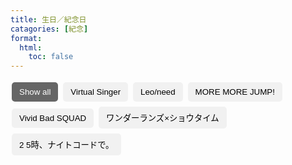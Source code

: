 ```yaml
---
title: 生日／紀念日
catagories: [紀念]
format:
  html:
    toc: false
---
```


<!-- Control buttons -->
<div id="myBtnContainer">
  <button class="btn active" onclick="filterSelection('all')"> Show all</button>
  <button class="btn" onclick="filterSelection('vs')"> Virtual Singer</button>
  <button class="btn" onclick="filterSelection('ln')"> Leo/need</button>
  <button class="btn" onclick="filterSelection('mmj')"> MORE MORE JUMP!</button>
  <button class="btn" onclick="filterSelection('vbs')"> Vivid Bad SQUAD</button>
  <button class="btn" onclick="filterSelection('ws')">ワンダーランズ×ショウタイム</button>
  <button class="btn" onclick="filterSelection('25ji')">2
  5時、ナイトコードで。</button>
  
</div>

<!-- The filterable elements. Note that some have multiple class names (this can be used if they belong to multiple categories) -->
<div class="container">
  <div class="filterDiv vs" style="background-color: #33CCBB;">初音ミク</div>
  <div class="filterDiv vs" style="background-color: #FFCC11;">鏡音リン</div>
  <div class="filterDiv vs" style="background-color: #FFEE11;">鏡音レン</div>
  <div class="filterDiv vs" style="background-color: #FFBBCC;">巡音ルカ</div>
  <div class="filterDiv vs" style="background-color: #DD4444;">MEIKO</div>
  <div class="filterDiv vs" style="background-color: #3366CC;">KAITO</div>
  <div class="filterDiv ln" style="background-color: #33AAEE;">星乃一歌</div>
  <div class="filterDiv ln" style="background-color: #FFDD44;">天馬咲希</div>
  <div class="filterDiv ln" style="background-color: #EE6666;">望月穗波</div>
  <div class="filterDiv ln" style="background-color: #BBDD22;">日野森志步</div>
  <div class="filterDiv mmj" style="background-color: #FFCCAA;">花里みのり</div>
  <div class="filterDiv mmj" style="background-color: #99CCFF;">桐谷遙</div>
  <div class="filterDiv mmj" style="background-color: #FFAACC;">桃井愛莉</div>
  <div class="filterDiv mmj" style="background-color: #99EEDD;">日野森雫</div>
  <div class="filterDiv vbs" style="background-color: #FF6699;">小豆沢こはね</div>
  <div class="filterDiv vbs" style="background-color: #00BBDD;">白石杏</div>
  <div class="filterDiv vbs" style="background-color: #FF7722;">東雲彰人</div>
  <div class="filterDiv vbs" style="background-color: #0077DD;">青柳冬弥</div>
  <div class="filterDiv ws" style="background-color: #FFBB00;">天馬司</div>
  <div class="filterDiv ws" style="background-color: #FF66BB;">鳳えむ</div>
  <div class="filterDiv ws" style="background-color: #33DD99;">草薙寧々</div>
  <div class="filterDiv ws" style="background-color: #BB88EE;">神代類</div>
  <div class="filterDiv 25ji" style="background-color: #BB6688;">宵崎奏</div>
  <div class="filterDiv 25ji" style="background-color: #8888CC;">朝比奈まふゆ</div>
  <div class="filterDiv 25ji" style="background-color: #CCAA88;">東雲絵名</div>
  <div class="filterDiv 25ji" style="background-color: #DDAACC;">曉山瑞希</div>
</div>

<div id="1" class="list">
  <!-- list content -->
<div class="list-content">
  <!-- Tab links -->
  <div class="tab">
  <button class="tablinks" onclick="openYear(event, '1-2021')">2021</button>
  <button class="tablinks" onclick="openYear(event, '1-2022')">2022</button>
  </div>
  <!-- Tab content -->
  <div id="1-2021" class="tabcontent">
  <blockquote class="twitter-tweet" style="height:50px"><a href="https://twitter.com/pj_sekai/status/1425109692099956736?s=20&t=FjvxBzP26rIcl6O-jfegGg"></a></blockquote> <script async src="https://platform.twitter.com/widgets.js" charset="utf-8"></script>
  </div>
  <div id="1-2022" class="tabcontent">
  <blockquote class="twitter-tweet" style="height:50px"><a href="https://twitter.com/pj_sekai/status/1557381266634334210?s=20&t=FjvxBzP26rIcl6O-jfegGg"></a></blockquote> <script async src="https://platform.twitter.com/widgets.js" charset="utf-8"></script>
  </div>
</div>
</div>

<div id="2" class="list">
  <!--list content-->
<div class="list-content">
  <div class="tab">
  <button class="tablinks" onclick="openYear(event, '2-2021')">2021</button>
  <button class="tablinks" onclick="openYear(event, '2-2022')">2022</button>
  </div>
  <!-- Tab content -->
  <div id="2-2021" class="tabcontent">
  <blockquote class="twitter-tweet" style="height:50px"><a href="https://twitter.com/pj_sekai/status/1391045234683899908?s=20&t=pc98bmsbEYqHu3OrUWN7iQ"></a></blockquote> <script async src="https://platform.twitter.com/widgets.js" charset="utf-8"></script>
  </div>
  <div id="2-2022" class="tabcontent">
  <blockquote class="twitter-tweet" style="height:50px"><a href="https://twitter.com/pj_sekai/status/1523316799802073088?s=20&t=pc98bmsbEYqHu3OrUWN7iQ"></a></blockquote> <script async src="https://platform.twitter.com/widgets.js" charset="utf-8"></script>
  </div>
</div>
</div>

<div id="3" class="list">
  <!-- list content -->
<div class="list-content">
  <div class="tab">
  <button class="tablinks" onclick="openYear(event, '3-2020')">2020</button>
  <button class="tablinks" onclick="openYear(event, '3-2021')">2021</button>
  <button class="tablinks" onclick="openYear(event, '3-2022')">2022</button>
  </div>
  <!-- Tab content -->
  <div id="3-2020" class="tabcontent">
  <blockquote class="twitter-tweet" style="height:50px"><a href="https://twitter.com/pj_sekai/status/1320745584039321600?s=20&t=46GHhKJt91F-syZe3xS9Ag"></a></blockquote> <script async src="https://platform.twitter.com/widgets.js" charset="utf-8"></script> 
  </div>
  <div id="3-2021" class="tabcontent">
  <blockquote class="twitter-tweet" style="height:50px"><a href="https://twitter.com/pj_sekai/status/1453013560905240576?s=20&t=46GHhKJt91F-syZe3xS9Ag"></a></blockquote> <script async src="https://platform.twitter.com/widgets.js" charset="utf-8"></script> 
  </div>
  <div id="3-2022" class="tabcontent">
  <blockquote class="twitter-tweet" style="height:50px"><a href="https://twitter.com/pj_sekai/status/1585285120348520448?s=20&t=46GHhKJt91F-syZe3xS9Ag"></a></blockquote> <script async src="https://platform.twitter.com/widgets.js" charset="utf-8"></script>  
  </div>
</div>
</div>

<div id="4" class="list">
  <!-- list content -->
<div class="list-content">
  <div class="tab">
  <button class="tablinks" onclick="openYear(event, '4-2021')">2021</button>
  <button class="tablinks" onclick="openYear(event, '4-2022')">2022</button>
  </div>
  <!-- Tab content -->
  <div id="4-2021" class="tabcontent">
  <blockquote class="twitter-tweet" style="height:50px"><a href="https://twitter.com/pj_sekai/status/1347196321246035970?s=20&t=46GHhKJt91F-syZe3xS9Ag"></a></blockquote> <script async src="https://platform.twitter.com/widgets.js" charset="utf-8"></script> 
  </div>
  <div id="4-2022" class="tabcontent">
  <blockquote class="twitter-tweet" style="height:50px"><a href="https://twitter.com/pj_sekai/status/1479467868853084161?s=20&t=46GHhKJt91F-syZe3xS9Ag"></a></blockquote> <script async src="https://platform.twitter.com/widgets.js" charset="utf-8"></script> 
  </div>
</div>
</div>

<div id="5" class="list">
  <!-- list content -->
<div class="list-content">
  <div class="tab">
  <button class="tablinks" onclick="openYear(event, '5-2021')">2021</button>
  <button class="tablinks" onclick="openYear(event, '5-2022')">2022</button>
  </div>
  <!-- Tab content -->
  <div id="5-2021" class="tabcontent">
  <blockquote class="twitter-tweet" style="height:50px"><a href="https://twitter.com/pj_sekai/status/1382166735772475395?s=20&t=soGoTqrO4mll1nfF3AMjCA"></a></blockquote> <script async src="https://platform.twitter.com/widgets.js" charset="utf-8"></script> 
  </div>
  <div id="5-2022" class="tabcontent">
  <blockquote class="twitter-tweet" style="height:50px"><a href="https://twitter.com/pj_sekai/status/1514257120694190087?s=20&t=soGoTqrO4mll1nfF3AMjCA"></a></blockquote> <script async src="https://platform.twitter.com/widgets.js" charset="utf-8"></script> 
  </div>
</div>
</div>

<div id="6" class="list">
  <!-- list content -->
<div class="list-content">
  <div class="tab">
  <button class="tablinks" onclick="openYear(event, '6-2020')">2020</button>
  <button class="tablinks" onclick="openYear(event, '6-2021')">2021</button>
  <button class="tablinks" onclick="openYear(event, '6-2022')">2022</button>
  </div>
  <!-- Tab content -->
  <div id="6-2020" class="tabcontent">
  <blockquote class="twitter-tweet" style="height:50px"><a href="https://twitter.com/pj_sekai/status/1312769448642637825?s=20&t=Nuab3zVId4iie6eokLOPQg"></a></blockquote> <script async src="https://platform.twitter.com/widgets.js" charset="utf-8"></script> 
  </div>
  <div id="6-2021" class="tabcontent">
  <blockquote class="twitter-tweet" style="height:50px"><a href="https://twitter.com/pj_sekai/status/1445041030559113227?s=20&t=Nuab3zVId4iie6eokLOPQg"></a></blockquote> <script async src="https://platform.twitter.com/widgets.js" charset="utf-8"></script> 
  </div>
  <div id="6-2022" class="tabcontent">
  <blockquote class="twitter-tweet" style="height:50px"><a href="https://twitter.com/pj_sekai/status/1577312593248538626?s=20&t=Nuab3zVId4iie6eokLOPQg"></a></blockquote> <script async src="https://platform.twitter.com/widgets.js" charset="utf-8"></script> 
  </div>
</div>
</div>

<div id="7" class="list">
  <!-- list content -->
<div class="list-content">
  <div class="tab">
  <button class="tablinks" onclick="openYear(event, '7-2021')">2021</button>
  <button class="tablinks" onclick="openYear(event, '7-2022')">2022</button>
  </div>
  <!-- Tab content -->
  <div id="7-2021" class="tabcontent">
  <blockquote class="twitter-tweet" style="height:50px"><a href="https://twitter.com/pj_sekai/status/1372563466863529987?s= 20&t=soGoTqrO4mll1nfF3AMjCA"></a></blockquote> <script async src="https://platform.twitter.com/widgets.js" charset="utf-8"></script> 
  </div>
  <div id="7-2022" class="tabcontent">
  <blockquote class="twitter-tweet" style="height:50px"><a href="https://twitter.com/pj_sekai/status/1504835020363546654?s=20&t=soGoTqrO4mll1nfF3AMjCA"></a></blockquote> <script async src="https://platform.twitter.com/widgets.js" charset="utf-8"></script> 
  </div>
</div>
</div>

<div id="8" class="list">
  <!-- list content -->
<div class="list-content">
  <div class="tab">
  <button class="tablinks" onclick="openYear(event, '8-2020')">2020</button>
  <button class="tablinks" onclick="openYear(event, '8-2021')">2021</button>
  <button class="tablinks" onclick="openYear(event, '8-2022')">2022</button>
  </div>
  <!-- Tab content -->
  <div id="8-2020" class="tabcontent">
  <blockquote class="twitter-tweet" style="height:50px"><a href="https://twitter.com/pj_sekai/status/1467509073444704261?s=20&t=soGoTqrO4mll1nfF3AMjCA"></a></blockquote> <script async src="https://platform.twitter.com/widgets.js](https://twitter.com/pj_sekai/status/1335237518887854087?s=20&t=G78JaN3FkuGUDYrW76-Jog)" charset="utf-8"></script> 
  </div>
  <div id="8-2021" class="tabcontent">
  <blockquote class="twitter-tweet" style="height:50px"><a href="https://twitter.com/pj_sekai/status/1467509073444704261?s=20&t=soGoTqrO4mll1nfF3AMjCA"></a></blockquote> <script async src="https://platform.twitter.com/widgets.js" charset="utf-8"></script> 
  </div>
  <div id="8-2022" class="tabcontent">
  <blockquote class="twitter-tweet" style="height:50px"><a href="https://twitter.com/pj_sekai/status/1599780641364529152?s=20&t=soGoTqrO4mll1nfF3AMjCA"></a></blockquote> <script async src="https://platform.twitter.com/widgets.js" charset="utf-8"></script> 
  </div>
</div>
</div>

<div id="9" class="list">
  <!-- list content -->
<div class="list-content">
  <div class="tab">
  <button class="tablinks" onclick="openYear(event, '9-2021')">2021</button>
  <button class="tablinks" onclick="openYear(event, '9-2022')">2022</button>
  </div>
  <!-- Tab content -->
  <div id="9-2021" class="tabcontent">
  <blockquote class="twitter-tweet" style="height:50px"><a href="https://twitter.com/pj_sekai/status/1366402936100712450?s=20&t=Nuab3zVId4iie6eokLOPQg"></a></blockquote> <script async src="https://platform.twitter.com/widgets.js" charset="utf-8"></script> 
  </div>
  <div id="9-2022" class="tabcontent">
  <blockquote class="twitter-tweet" style="height:50px"><a href="https://twitter.com/pj_sekai/status/1498674430603677702?s=20&t=Nuab3zVId4iie6eokLOPQg"></a></blockquote> <script async src="https://platform.twitter.com/widgets.js" charset="utf-8"></script> 
  </div>
</div>
</div>

<div id="10" class="list">
  <!-- list content -->
<div class="list-content">
  <div class="tab">
  <button class="tablinks" onclick="openYear(event, '10-2021')">2021</button>
  <button class="tablinks" onclick="openYear(event, '10-2022')">2022</button>
  </div>
  <!-- Tab content -->
  <div id="10-2021" class="tabcontent">
  <blockquote class="twitter-tweet" style="height:50px"><a href="https://twitter.com/pj_sekai/status/1419311485327601669?s=20&t=Nuab3zVId4iie6eokLOPQg"></a></blockquote> <script async src="https://platform.twitter.com/widgets.js" charset="utf-8"></script> 
  </div>
  <div id="10-2022" class="tabcontent">
  <blockquote class="twitter-tweet" style="height:50px"><a href="https://twitter.com/pj_sekai/status/1551583054497345537?s=20&t=Nuab3zVId4iie6eokLOPQg"></a></blockquote> <script async src="https://platform.twitter.com/widgets.js" charset="utf-8"></script> 
  </div>
</div>
</div>

<div id="11" class="list">
  <!-- list content -->
<div class="list-content">
  <div class="tab">
  <button class="tablinks" onclick="openYear(event, '11-2020')">2020</button>
  <button class="tablinks" onclick="openYear(event, '11-2021')">2021</button>
  <button class="tablinks" onclick="openYear(event, '11-2022')">2022</button>
  </div>
  <!-- Tab content -->
  <div id="11-2020" class="tabcontent">
  <blockquote class="twitter-tweet" style="height:50px"><a href="https://twitter.com/pj_sekai/status/1326540206439161859?s=20&t=Nuab3zVId4iie6eokLOPQg"></a></blockquote> <script async src="https://platform.twitter.com/widgets.js" charset="utf-8"></script> 
  </div>
  <div id="11-2021" class="tabcontent">
  <blockquote class="twitter-tweet" style="height:50px"><a href="https://twitter.com/pj_sekai/status/1458811756751450121?s=20&t=Nuab3zVId4iie6eokLOPQg"></a></blockquote> <script async src="https://platform.twitter.com/widgets.js" charset="utf-8"></script> 
  </div>
  <div id="11-2022" class="tabcontent">
  <blockquote class="twitter-tweet" style="height:50px"><a href="https://twitter.com/pj_sekai/status/1591083336742719490?s=20&t=Nuab3zVId4iie6eokLOPQg"></a></blockquote> <script async src="https://platform.twitter.com/widgets.js" charset="utf-8"></script> 
  </div>
</div>
</div>

<div id="12" class="list">
  <!-- list content -->
<div class="list-content">
  <div class="tab">
  <button class="tablinks" onclick="openYear(event, '12-2021')">2021</button>
  <button class="tablinks" onclick="openYear(event, '12-2022')">2022</button>
  </div>
  <!-- Tab content -->
  <div id="12-2021" class="tabcontent">
  <blockquote class="twitter-tweet" style="height:50px"><a href="https://twitter.com/pj_sekai/status/1396843429624156168?s=20&t=Nuab3zVId4iie6eokLOPQg"></a></blockquote> <script async src="https://platform.twitter.com/widgets.js" charset="utf-8"></script> 
  </div>
  <div id="12-2022" class="tabcontent">
  <blockquote class="twitter-tweet" style="height:50px"><a href="https://twitter.com/pj_sekai/status/1529115013805375489?s=20&t=Nuab3zVId4iie6eokLOPQg"></a></blockquote> <script async src="https://platform.twitter.com/widgets.js" charset="utf-8"></script> 
  </div>
</div>
</div>

<div id="13" class="list">
  <!-- list content -->
<div class="list-content">
  <div class="tab">
  <button class="tablinks" onclick="openYear(event, '13-2021')">2021</button>
  <button class="tablinks" onclick="openYear(event, '13-2022')">2022</button>
  </div>
  <!-- Tab content -->
  <div id="13-2021" class="tabcontent">
  <blockquote class="twitter-tweet" style="height:50px"><a href="https://twitter.com/pj_sekai/status/1393944335540920320?s=20&t=Nuab3zVId4iie6eokLOPQg"></a></blockquote> <script async src="https://platform.twitter.com/widgets.js" charset="utf-8"></script> 
  </div>
  <div id="13-2022" class="tabcontent">
  <blockquote class="twitter-tweet" style="height:50px"><a href="https://twitter.com/pj_sekai/status/1526215904727642112?s=20&t=Nuab3zVId4iie6eokLOPQg"></a></blockquote> <script async src="https://platform.twitter.com/widgets.js" charset="utf-8"></script> 
  </div>
</div>
</div>

<div id="14" class="list">
  <!-- list content -->
<div class="list-content">
  <div class="tab">
  <button class="tablinks" onclick="openYear(event, '14-2021')">2021</button>
  <button class="tablinks" onclick="openYear(event, '14-2022')">2022</button>
  </div>
  <!-- Tab content -->
  <div id="14-2021" class="tabcontent">
  <blockquote class="twitter-tweet" style="height:50px"><a href="https://twitter.com/pj_sekai/status/1435618939225219074?s=20&t=Nuab3zVId4iie6eokLOPQg"></a></blockquote> <script async src="https://platform.twitter.com/widgets.js" charset="utf-8"></script> 
  </div>
  <div id="14-2022" class="tabcontent">
  <blockquote class="twitter-tweet" style="height:50px"><a href="https://twitter.com/pj_sekai/status/1567890644684705794?s=20&t=Nuab3zVId4iie6eokLOPQg"></a></blockquote> <script async src="https://platform.twitter.com/widgets.js" charset="utf-8"></script> 
  </div>
</div>
</div>

<div id="15" class="list">
  <!-- list content -->
<div class="list-content">
  <div class="tab">
  <button class="tablinks" onclick="openYear(event, '15-2021')">2021</button>
  <button class="tablinks" onclick="openYear(event, '15-2022')">2022</button>
  </div>
  <!-- Tab content -->
  <div id="15-2021" class="tabcontent">
  <blockquote class="twitter-tweet" style="height:50px"><a href="https://twitter.com/pj_sekai/status/1417137160147415048?s=20&t=Nuab3zVId4iie6eokLOPQg"></a></blockquote> <script async src="https://platform.twitter.com/widgets.js" charset="utf-8"></script> 
  </div>
  <div id="15-2022" class="tabcontent">
  <blockquote class="twitter-tweet" style="height:50px"><a href="https://twitter.com/pj_sekai/status/1549408734312554502?s=20&t=Nuab3zVId4iie6eokLOPQg"></a></blockquote> <script async src="https://platform.twitter.com/widgets.js" charset="utf-8"></script> 
  </div>
</div>
</div>

<div id="16" class="list">
  <!-- list content -->
<div class="list-content">
  <div class="tab">
  <button class="tablinks" onclick="openYear(event, '16-2021')">2021</button>
  <button class="tablinks" onclick="openYear(event, '16-2022')">2022</button>
  </div>
  <!-- Tab content -->
  <div id="16-2021" class="tabcontent">
  <blockquote class="twitter-tweet" style="height:50px"><a href="https://twitter.com/pj_sekai/status/1407715065487192073?s=20&t=Nuab3zVId4iie6eokLOPQg"></a></blockquote> <script async src="https://platform.twitter.com/widgets.js" charset="utf-8"></script> 
  </div>
  <div id="16-2022" class="tabcontent">
  <blockquote class="twitter-tweet" style="height:50px"><a href="https://twitter.com/pj_sekai/status/1539986641070301184?s=20&t=Nuab3zVId4iie6eokLOPQg"></a></blockquote> <script async src="https://platform.twitter.com/widgets.js" charset="utf-8"></script> 
  </div>
</div>
</div>

<div id="17" class="list">
  <!-- list content -->
<div class="list-content">
  <div class="tab">
  <button class="tablinks" onclick="openYear(event, '17-2021')">2021</button>
  <button class="tablinks" onclick="openYear(event, '17-2022')">2022</button>
  </div>
  <!-- Tab content -->
  <div id="17-2021" class="tabcontent">
  <blockquote class="twitter-tweet" style="height:50px"><a href="https://twitter.com/pj_sekai/status/1359155161906708483?s=20&t=Nuab3zVId4iie6eokLOPQg"></a></blockquote> <script async src="https://platform.twitter.com/widgets.js" charset="utf-8"></script> 
  </div>
  <div id="17-2022" class="tabcontent">
  <blockquote class="twitter-tweet" style="height:50px"><a href="https://twitter.com/pj_sekai/status/1491426665309765635?s=20&t=Nuab3zVId4iie6eokLOPQg"></a></blockquote> <script async src="https://platform.twitter.com/widgets.js" charset="utf-8"></script> 
  </div>
</div>
</div>

<div id="18" class="list">
  <!-- list content -->
<div class="list-content">
  <div class="tab">
  <button class="tablinks" onclick="openYear(event, '18-2021')">2021</button>
  <button class="tablinks" onclick="openYear(event, '18-2022')">2022</button>
  </div>
  <!-- Tab content -->
  <div id="18-2021" class="tabcontent">
  <blockquote class="twitter-tweet" style="height:50px"><a href="https://twitter.com/pj_sekai/status/1354081660950687744?s=20&t=Nuab3zVId4iie6eokLOPQg"></a></blockquote> <script async src="https://platform.twitter.com/widgets.js" charset="utf-8"></script> 
  </div>
  <div id="18-2022" class="tabcontent">
  <blockquote class="twitter-tweet" style="height:50px"><a href="https://twitter.com/pj_sekai/status/1486353241327783942?s=20&t=Nuab3zVId4iie6eokLOPQg"></a></blockquote> <script async src="https://platform.twitter.com/widgets.js" charset="utf-8"></script> 
  </div>
</div>
</div>

<div id="19" class="list">
  <!-- list content -->
<div class="list-content">
  <div class="tab">
  <button class="tablinks" onclick="openYear(event, '19-2021')">2021</button>
  <button class="tablinks" onclick="openYear(event, '19-2022')">2022</button>
  </div>
  <!-- Tab content -->
  <div id="19-2021" class="tabcontent">
  <blockquote class="twitter-tweet" style="height:50px"><a href="https://twitter.com/pj_sekai/status/1387783734665965568?s=20&t=Nuab3zVId4iie6eokLOPQg"></a></blockquote> <script async src="https://platform.twitter.com/widgets.js" charset="utf-8"></script> 
  </div>
  <div id="19-2022" class="tabcontent">
  <blockquote class="twitter-tweet" style="height:50px"><a href="https://twitter.com/pj_sekai/status/1520055317249204225?s=20&t=Nuab3zVId4iie6eokLOPQg"></a></blockquote> <script async src="https://platform.twitter.com/widgets.js" charset="utf-8"></script> 
  </div>
</div>
</div>

<div id="20" class="list">
  <!-- list content -->
<div class="list-content">
  <div class="tab">
  <button class="tablinks" onclick="openYear(event, '20-2021')">2021</button>
  <button class="tablinks" onclick="openYear(event, '20-2022')">2022</button>
  </div>
  <!-- Tab content -->
  <div id="20-2021" class="tabcontent">
  <blockquote class="twitter-tweet" style="height:50px"><a href="https://twitter.com/pj_sekai/status/1430907897748221962?s=20&t=Nuab3zVId4iie6eokLOPQg"></a></blockquote> <script async src="https://platform.twitter.com/widgets.js" charset="utf-8"></script> 
  </div>
  <div id="20-2022" class="tabcontent">
  <blockquote class="twitter-tweet" style="height:50px"><a href="https://twitter.com/pj_sekai/status/1563179475570868227?s=20&t=Nuab3zVId4iie6eokLOPQg"></a></blockquote> <script async src="https://platform.twitter.com/widgets.js" charset="utf-8"></script> 
  </div>
</div>
</div>

<div id="21" class="list">
  <!-- list content -->
<div class="list-content">
<div class="tab">
  <button class="tablinks" onclick="openYear(event, '21-2020')">2020</button>
  <button class="tablinks" onclick="openYear(event, '21-2021')">2021</button>
  <button class="tablinks" onclick="openYear(event, '21-2022')">2022</button>
  </div>
  <!-- Tab content -->
  <div id="21-2020" class="tabcontent">
  <blockquote class="twitter-tweet" style="height:50px"><a href="https://twitter.com/pj_sekai/status/1300085927725817859?s=20&t=7PXo4w5VbeejuTSmB_WsYA"></a></blockquote> <script async src="https://platform.twitter.com/widgets.js" charset="utf-8"></script> 
  </div>
  <div id="21-2021" class="tabcontent">
  <blockquote class="twitter-tweet" style="height:50px"><a href="https://twitter.com/pj_sekai/status/1432357453367111688?s=20&t=h_gLhcKloVaBl_HFZ9qAcg"></a></blockquote> <script async src="https://platform.twitter.com/widgets.js" charset="utf-8"></script> 
  </div>
  <div id="21-2022" class="tabcontent">
  <blockquote class="twitter-tweet" style="height:50px"><a href="https://twitter.com/pj_sekai/status/1564629022369165316?s=20&t=Nuab3zVId4iie6eokLOPQg"></a></blockquote> <script async src="https://platform.twitter.com/widgets.js" charset="utf-8"></script> 
  </div>
</div>
</div>

<div id="22" class="list">
  <!-- list content -->
<div class="list-content">
  <div class="tab">
  <button class="tablinks" onclick="openYear(event, '22-2019')">2019</button>
  <button class="tablinks" onclick="openYear(event, '22-2020')">2020</button>
  <button class="tablinks" onclick="openYear(event, '22-2021')">2021</button>
  <button class="tablinks" onclick="openYear(event, '22-2022')">2022</button>
  </div>
  <!-- Tab content -->
  <div id="22-2019" class="tabcontent">
  <blockquote class="twitter-tweet" style="height:50px"><a href="https://twitter.com/pj_sekai/status/1210395219809558528?s=20&t=Nuab3zVId4iie6eokLOPQg"></a></blockquote> <script async src="https://platform.twitter.com/widgets.js" charset="utf-8"></script> 
  </div>
  <div id="22-2020" class="tabcontent">
  <blockquote class="twitter-tweet" style="height:50px"><a href="https://twitter.com/pj_sekai/status/1342847672550522882?s=20&t=Nuab3zVId4iie6eokLOPQg"></a></blockquote> <script async src="https://platform.twitter.com/widgets.js" charset="utf-8"></script> 
  </div>
  <div id="22-2021" class="tabcontent">
  <blockquote class="twitter-tweet" style="height:50px"><a href="https://twitter.com/pj_sekai/status/1475119209931759623?s=20&t=Nuab3zVId4iie6eokLOPQg"></a></blockquote> <script async src="https://platform.twitter.com/widgets.js" charset="utf-8"></script> 
  </div>
</div>
</div>

<div id="23" class="list">
  <!-- list content -->
<div class="list-content">
  <div class="tab">
  <button class="tablinks" onclick="openYear(event, '23-2019')">2019</button>
  <button class="tablinks" onclick="openYear(event, '23-2020')">2020</button>
  <button class="tablinks" onclick="openYear(event, '23-2021')">2021</button>
  <button class="tablinks" onclick="openYear(event, '23-2022')">2022</button>
  </div>
  <!-- Tab content -->
  <div id="23-2019" class="tabcontent">
  <blockquote class="twitter-tweet" style="height:50px"><a href="https://twitter.com/pj_sekai/status/1210395219809558528?s=20&t=Nuab3zVId4iie6eokLOPQg"></a></blockquote> <script async src="https://platform.twitter.com/widgets.js" charset="utf-8"></script> 
  </div>
  <div id="23-2020" class="tabcontent">
  <blockquote class="twitter-tweet" style="height:50px"><a href="https://twitter.com/pj_sekai/status/1342847672550522882?s=20&t=Nuab3zVId4iie6eokLOPQg"></a></blockquote> <script async src="https://platform.twitter.com/widgets.js" charset="utf-8"></script> 
  </div>
  <div id="23-2021" class="tabcontent">
  <blockquote class="twitter-tweet" style="height:50px"><a href="https://twitter.com/pj_sekai/status/1475119209931759623?s=20&t=Nuab3zVId4iie6eokLOPQg"></a></blockquote> <script async src="https://platform.twitter.com/widgets.js" charset="utf-8"></script> 
  </div>
</div>
</div>

<div id="24" class="list">
  <!-- list content -->
<div class="list-content">
  <div class="tab">
  <button class="tablinks" onclick="openYear(event, '24-2020')">2020</button>
  <button class="tablinks" onclick="openYear(event, '24-2021')">2021</button>
  <button class="tablinks" onclick="openYear(event, '24-2022')">2022</button>
  </div>
  <!-- Tab content -->
  <div id="24-2020" class="tabcontent">
  <blockquote class="twitter-tweet" style="height:50px"><a href="https://twitter.com/pj_sekai/status/1222535206571139073?s=20&t=Nuab3zVId4iie6eokLOPQgg"></a></blockquote> <script async src="https://platform.twitter.com/widgets.js" charset="utf-8"></script> 
  </div>
  <div id="24-2021" class="tabcontent">
  <blockquote class="twitter-tweet" style="height:50px"><a href="https://twitter.com/pj_sekai/status/1355168826141384704?s=20&t=Nuab3zVId4iie6eokLOPQg"></a></blockquote> <script async src="https://platform.twitter.com/widgets.js" charset="utf-8"></script> 
  </div>
  <div id="24-2022" class="tabcontent">
  <blockquote class="twitter-tweet" style="height:50px"><a href="https://twitter.com/pj_sekai/status/1487440401476771842?s=20&t=Nuab3zVId4iie6eokLOPQg"></a></blockquote> <script async src="https://platform.twitter.com/widgets.js" charset="utf-8"></script> 
  </div>
</div>
</div>

<div id="25" class="list">
  <!-- list content -->
<div class="list-content">
  <div class="tab">
  <button class="tablinks" onclick="openYear(event, '25-2019')">2019</button>
  <button class="tablinks" onclick="openYear(event, '25-2020')">2020</button>
  <button class="tablinks" onclick="openYear(event, '25-2021')">2021</button>
  <button class="tablinks" onclick="openYear(event, '25-2022')">2022</button>
  </div>
  <!-- Tab content -->
  <div id="25-2019" class="tabcontent">
  <blockquote class="twitter-tweet" style="height:50px"><a href="https://twitter.com/pj_sekai/status/1191369678582472706?s=20&t=Nuab3zVId4iie6eokLOPQg"></a></blockquote> <script async src="https://platform.twitter.com/widgets.js" charset="utf-8"></script> 
  </div>
  <div id="25-2020" class="tabcontent">
  <blockquote class="twitter-tweet" style="height:50px"><a href="https://twitter.com/pj_sekai/status/1324003601073627137?s=20&t=Nuab3zVId4iie6eokLOPQg"></a></blockquote> <script async src="https://platform.twitter.com/widgets.js" charset="utf-8"></script> 
  </div>
  <div id="25-2021" class="tabcontent">
  <blockquote class="twitter-tweet" style="height:50px"><a href="https://twitter.com/pj_sekai/status/1456275051863429132?s=20&t=Nuab3zVId4iie6eokLOPQg"></a></blockquote> <script async src="https://platform.twitter.com/widgets.js" charset="utf-8"></script> 
  </div>
  <div id="25-2022" class="tabcontent">
  <blockquote class="twitter-tweet" style="height:50px"><a href="https://twitter.com/pj_sekai/status/1588546619712094209?s=20&t=Nuab3zVId4iie6eokLOPQg"></a></blockquote> <script async src="https://platform.twitter.com/widgets.js" charset="utf-8"></script> 
  </div>
</div>
</div>

<div id="26" class="list">
  <!-- list content -->
<div class="list-content">
  <div class="tab">
  <button class="tablinks" onclick="openYear(event, '26-2020')">2020</button>
  <button class="tablinks" onclick="openYear(event, '26-2021')">2021</button>
  <button class="tablinks" onclick="openYear(event, '26-2022')">2022</button>
  </div>
  <!-- Tab content -->
  <div id="26-2020" class="tabcontent">
  <blockquote class="twitter-tweet" style="height:50px"><a href="https://twitter.com/pj_sekai/status/1229057983381823489?s=20&t=3zKQf5WnhPfPskVnaCflHw"></a></blockquote> <script async src="https://platform.twitter.com/widgets.js" charset="utf-8"></script> 
  </div>
  <div id="26-2021" class="tabcontent">
  <blockquote class="twitter-tweet" style="height:50px"><a href="https://twitter.com/pj_sekai/status/1361691844212494337?s=20&t=Nuab3zVId4iie6eokLOPQg"></a></blockquote> <script async src="https://platform.twitter.com/widgets.js" charset="utf-8"></script> 
  </div>
  <div id="26-2022" class="tabcontent">
  <blockquote class="twitter-tweet" style="height:50px"><a href="https://twitter.com/pj_sekai/status/1493963380478156803?s=20&t=Nuab3zVId4iie6eokLOPQg"></a></blockquote> <script async src="https://platform.twitter.com/widgets.js" charset="utf-8"></script> 
  </div>
</div>
</div>


<style>

.container {
  overflow: hidden;
}

.filterDiv {
  float: left;
  /*background-color: #2196F3;*/
  border-radius: 25px;
  color: #000000;
  width: 110px;
  line-height: 40px;
  font-size:12px;
  text-align: center;
  margin: 3px;
  display: none; /* Hidden by default */
  cursor: pointer;
}

.filterDiv:hover{
  filter: drop-shadow(2px 2px 2px darkgrey);
}

.filterDiv.chara-active{
  filter: drop-shadow(0px 0px 3px darkgrey);
  -webkit-box-shadow:inset 0px 0px 0px 2px #888;
  -moz-box-shadow:inset 0px 0px 0px 2px #888;
  box-shadow:inset 0px 0px 0px 2px #f1f1f1;
}

/* The "show" class is added to the filtered elements */
.show {
  display: block;
}

/* Style the buttons */
.btn {
  border: none;
  border-radius: 5px;
  outline: none;
  padding: 8px 12px;
  margin: 4px 2px;
  background-color: #f1f1f1;
  cursor: pointer;
}

/* Add a light grey background on mouse-over */
.btn:hover {
  background-color: #ddd;
}

/* Add a dark background to the active button */
.btn.active {
  background-color: #666;
  color: white;
}

.list {
  display: none; /* Hidden by default */
  /*position: fixed; /* Stay in place */
  /*z-index: 1; /* Sit on top */
  /*left: 0;
  top: 0;
  width: 100%; /* Full width */
  /*height: 100%; /* Full height */
 /*overflow: auto; /* Enable scroll if needed */
  /*background-color: rgb(0,0,0); /* Fallback color */
  /*background-color: rgba(0,0,0,0.4); /* Black w/ opacity */
}

/* list Content Box */
.list-content {
  background-color: #fefefe;
  margin: 0% auto; /* 15% from the top and centered */
  padding-top: 20px;
  /*border: 1px solid #888;*/
  width: 100%; /* Could be more or less, depending on screen size */
  -webkit-animation-name: animatetop;
  -webkit-animation-duration: 0.4s; 
}

/* Add Animation */
@-webkit-keyframes animatetop {
  from {top:-300px; opacity:0} 
  to {top:0; opacity:1}
}

@keyframes animatetop {
  from {top:-300px; opacity:0}
  to {top:0; opacity:1}
}

/* Style the tab */
.tab {
  overflow: hidden;
  /*border: 1px solid #ccc;*/
  background-color: #f1f1f1;
}

/* Style the buttons that are used to open the tab content */
.tab button {
  background-color: inherit;
  float: left;
  border: none;
  outline: none;
  cursor: pointer;
  padding: 14px 16px;
  transition: 0.3s;
}

/* Change background color of buttons on hover */
.tab button:hover {
  background-color: #ddd;
}

/* Create an active/current tablink class */
.tab button.active {
  background-color: #ccc;
}

/* Style the tab content */
.tabcontent {
  display: none;
}

.twitter-tweet {
  margin-left:auto;
  margin-right:auto;
}


</style>

<script>

filterSelection("all");




function filterSelection(c) {
  var x, i;
  x = document.querySelectorAll('.filterDiv');
  var lists = document.querySelectorAll('.list');

  if (c == "all") c = "";
  // Add the "show" class (display:block) to the filtered elements, and remove the "show" class from the elements that are not selected
  for (i = 0; i < x.length; i++) {
    RemoveClass(x[i], "show");
    if (x[i].className.indexOf(c) > -1) AddClass(x[i], "show");
  }

  x[0].onclick = function() {
    for (i = 0; i < lists.length; i++) {
      lists[i].style.display = "none";
      RemoveClass(x[i], "chara-active");
    };
    lists[20].style.display = "block"; 
    AddClass(x[0], "chara-active");
  };
  x[1].onclick = function() {
    for (i = 0; i < lists.length; i++) {
      lists[i].style.display = "none";
      RemoveClass(x[i], "chara-active");
    };
    lists[21].style.display = "block"; 
    AddClass(x[1], "chara-active");
    };
  x[2].onclick = function() {
    for (i = 0; i < lists.length; i++) {
      lists[i].style.display = "none";
      RemoveClass(x[i], "chara-active");
    };
    lists[22].style.display = "block";
    AddClass(x[2], "chara-active");
  };
  x[3].onclick = function() {
    for (i = 0; i < lists.length; i++) {
      lists[i].style.display = "none";
      RemoveClass(x[i], "chara-active");
    };
    lists[23].style.display = "block"; 
    AddClass(x[3], "chara-active");
  };
  x[4].onclick = function() {
    for (i = 0; i < lists.length; i++) {
      lists[i].style.display = "none";
      RemoveClass(x[i], "chara-active");
    };
    lists[24].style.display = "block"; 
    AddClass(x[4], "chara-active");
  };
  x[5].onclick = function() {
    for (i = 0; i < lists.length; i++) {
      lists[i].style.display = "none";
      RemoveClass(x[i], "chara-active");
    };
    lists[25].style.display = "block"; 
    AddClass(x[5], "chara-active");
  };
  x[6].onclick = function() {
    for (i = 0; i < lists.length; i++) {
      lists[i].style.display = "none";
      RemoveClass(x[i], "chara-active");
    };
    lists[0].style.display = "block"; 
    AddClass(x[6], "chara-active");
  };
  x[7].onclick = function() {
    for (i = 0; i < lists.length; i++) {
      lists[i].style.display = "none";
      RemoveClass(x[i], "chara-active");
    };
    lists[1].style.display = "block"; 
    AddClass(x[7], "chara-active");
  }
  x[8].onclick = function() {
    for (i = 0; i < lists.length; i++) {
      lists[i].style.display = "none";
      RemoveClass(x[i], "chara-active");
    };
    lists[2].style.display = "block"; 
    AddClass(x[8], "chara-active");
  };
  x[9].onclick = function() {
    for (i = 0; i < lists.length; i++) {
      lists[i].style.display = "none";
      RemoveClass(x[i], "chara-active");
    };
    lists[3].style.display = "block"; 
    AddClass(x[9], "chara-active");
  };
  x[10].onclick = function() {
    for (i = 0; i < lists.length; i++) {
      lists[i].style.display = "none";
      RemoveClass(x[i], "chara-active");
    };
    lists[4].style.display = "block"; 
    AddClass(x[10], "chara-active");
  };
  x[11].onclick = function() {
    for (i = 0; i < lists.length; i++) {
      lists[i].style.display = "none";
      RemoveClass(x[i], "chara-active");
    };
    lists[5].style.display = "block"; 
    AddClass(x[11], "chara-active");
  };
  x[12].onclick = function() {
    for (i = 0; i < lists.length; i++) {
      lists[i].style.display = "none";
      RemoveClass(x[i], "chara-active");
    };
    lists[6].style.display = "block"; 
    AddClass(x[12], "chara-active");
  };
  x[13].onclick = function() {
    for (i = 0; i < lists.length; i++) {
      lists[i].style.display = "none";
      RemoveClass(x[i], "chara-active");
    };
    lists[7].style.display = "block"; 
    AddClass(x[13], "chara-active");
  };
  x[14].onclick = function() {
    for (i = 0; i < lists.length; i++) {
      lists[i].style.display = "none";
      RemoveClass(x[i], "chara-active");
    };
    lists[8].style.display = "block"; 
    AddClass(x[14], "chara-active");
  };
  x[15].onclick = function() {
    for (i = 0; i < lists.length; i++) {
      lists[i].style.display = "none";
      RemoveClass(x[i], "chara-active");
    };
    lists[9].style.display = "block"; 
    AddClass(x[15], "chara-active");
  };
  x[16].onclick = function() {
    for (i = 0; i < lists.length; i++) {
      lists[i].style.display = "none";
      RemoveClass(x[i], "chara-active");
    };
    lists[10].style.display = "block"; 
    AddClass(x[16], "chara-active");
  };
  x[17].onclick = function() {
    for (i = 0; i < lists.length; i++) {
      lists[i].style.display = "none";
      RemoveClass(x[i], "chara-active");
    };
    lists[11].style.display = "block"; 
    AddClass(x[17], "chara-active");
  };
  x[18].onclick = function() {
    for (i = 0; i < lists.length; i++) {
      lists[i].style.display = "none";
      RemoveClass(x[i], "chara-active");
    };
    lists[12].style.display = "block"; 
    AddClass(x[18], "chara-active");
  };
  x[19].onclick = function() {
    for (i = 0; i < lists.length; i++) {
      lists[i].style.display = "none";
      RemoveClass(x[i], "chara-active");
    };
    lists[13].style.display = "block"; 
    AddClass(x[19], "chara-active");
  };
  x[20].onclick = function() {
    for (i = 0; i < lists.length; i++) {
      lists[i].style.display = "none";
      RemoveClass(x[i], "chara-active");
    };
    lists[14].style.display = "block"; 
    AddClass(x[20], "chara-active");
  };
  x[21].onclick = function() {
    for (i = 0; i < lists.length; i++) {
      lists[i].style.display = "none";
      RemoveClass(x[i], "chara-active");
    };
    lists[15].style.display = "block"; 
    AddClass(x[21], "chara-active");
  };
  x[22].onclick = function() {
    for (i = 0; i < lists.length; i++) {
      lists[i].style.display = "none";
      RemoveClass(x[i], "chara-active");
    };
    lists[16].style.display = "block"; 
    AddClass(x[22], "chara-active");
  };
  x[23].onclick = function() {
    for (i = 0; i < lists.length; i++) {
      lists[i].style.display = "none";
      RemoveClass(x[i], "chara-active");
    };
    lists[17].style.display = "block"; 
    AddClass(x[23], "chara-active");
  };
  x[24].onclick = function() {
    for (i = 0; i < lists.length; i++) {
      lists[i].style.display = "none";
      RemoveClass(x[i], "chara-active");
    };
    lists[18].style.display = "block"; 
    AddClass(x[24], "chara-active");
  };
  x[25].onclick = function() {
    for (i = 0; i < lists.length; i++) {
      lists[i].style.display = "none";
      RemoveClass(x[i], "chara-active");
    };
    lists[19].style.display = "block"; 
    AddClass(x[25], "chara-active");
  };
}



// Show filtered elements
function AddClass(element, name) {
  var i, arr1, arr2;
  arr1 = element.className.split(" ");
  arr2 = name.split(" ");
  for (i = 0; i < arr2.length; i++) {
    if (arr1.indexOf(arr2[i]) == -1) {
      element.className += " " + arr2[i];
    }
  }
}

// Hide elements that are not selected
function RemoveClass(element, name) {
  var i, arr1, arr2;
  arr1 = element.className.split(" ");
  arr2 = name.split(" ");
  for (i = 0; i < arr2.length; i++) {
    while (arr1.indexOf(arr2[i]) > -1) {
      arr1.splice(arr1.indexOf(arr2[i]), 1);
    }
  }
  element.className = arr1.join(" ");
}

// Add active class to the current control button (highlight it)
var btnContainer = document.getElementById("myBtnContainer");
var btns = btnContainer.getElementsByClassName("btn");
for (var i = 0; i < btns.length; i++) {
  btns[i].addEventListener("click", function() {
    var current = document.getElementsByClassName("active");
    current[0].className = current[0].className.replace(" active", "");
    this.className += " active";
  });
}

function openYear(evt, year) {
  // Declare all variables
  var i, tabcontent, tablinks;

  // Get all elements with class="tabcontent" and hide them
  tabcontent = document.getElementsByClassName("tabcontent");
  for (i = 0; i < tabcontent.length; i++) {
    tabcontent[i].style.display = "none";
  }
  // Get all elements with class="tablinks" and remove the class "active"
  tablinks = document.getElementsByClassName("tablinks");
  for (i = 0; i < tablinks.length; i++) {
    tablinks[i].className = tablinks[i].className.replace(" active", "");
  }
  // Show the current tab, and add an "active" class to the button that opened the tab
  document.getElementById(year).style.display = "block";
  evt.currentTarget.className += " active";
}

</script>